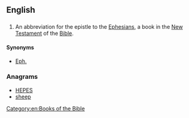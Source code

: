 ==English==
{{rfc}}
==={{abbreviation}}===
{{en-abbr}}

# {{biblical}} An abbreviation for the epistle to the [[Ephesians]], a book in the [[New Testament]] of the [[Bible]].

====Synonyms====
* [[Eph.]]

===Anagrams===
* [[HEPES#English|HEPES]]
* [[sheep#English|sheep]]

[[Category:en:Books of the Bible]]